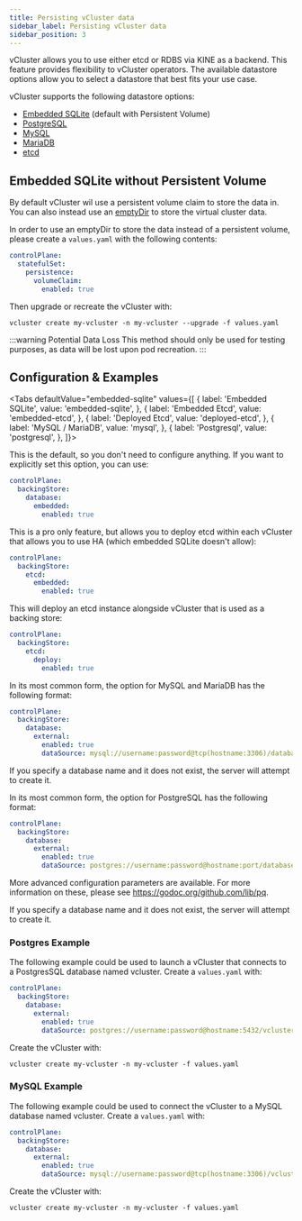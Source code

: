 ```yaml
---
title: Persisting vCluster data
sidebar_label: Persisting vCluster data
sidebar_position: 3
---
```



vCluster allows you to use either etcd or RDBS via KINE as a backend. This feature provides flexibility to vCluster operators. The available datastore options allow you to select a datastore that best fits your use case.

vCluster supports the following datastore options:
* [Embedded SQLite](https://www.sqlite.org/index.html) (default with Persistent Volume)
* [PostgreSQL](https://www.postgresql.org/)
* [MySQL](https://www.mysql.com/)
* [MariaDB](https://mariadb.org/)
* [etcd](https://etcd.io/)

## Embedded SQLite without Persistent Volume

By default vCluster wil use a persistent volume claim to store the data in. You can also instead use an [emptyDir](https://kubernetes.io/docs/concepts/storage/volumes/#emptydir) to store the virtual cluster data.

In order to use an emptyDir to store the data instead of a persistent volume, please create a `values.yaml` with the following contents:

```yaml
controlPlane:
  statefulSet:
    persistence:
      volumeClaim:
        enabled: true
```

Then upgrade or recreate the vCluster with:

```
vcluster create my-vcluster -n my-vcluster --upgrade -f values.yaml
```

:::warning Potential Data Loss
This method should only be used for testing purposes, as data will be lost upon pod recreation.
:::

## Configuration & Examples

<Tabs
    defaultValue="embedded-sqlite"
    values={[
        { label: 'Embedded SQLite', value: 'embedded-sqlite', },
        { label: 'Embedded Etcd', value: 'embedded-etcd', },
        { label: 'Deployed Etcd', value: 'deployed-etcd', },
        { label: 'MySQL / MariaDB', value: 'mysql', },
        { label: 'Postgresql', value: 'postgresql', },
    ]}>
<TabItem value="embedded-sqlite">

This is the default, so you don't need to configure anything. If you want to explicitly set this option, you can use:
```yaml
controlPlane:
  backingStore:
    database:
      embedded:
        enabled: true
```

</TabItem>
<TabItem value="embedded-etcd">

This is a pro only feature, but allows you to deploy etcd within each vCluster that allows you to use HA (which embedded SQLite doesn't allow):
```yaml
controlPlane:
  backingStore:
    etcd:
      embedded:
        enabled: true
```

</TabItem>
<TabItem value="deployed-etcd">

This will deploy an etcd instance alongside vCluster that is used as a backing store:
```yaml
controlPlane:
  backingStore:
    etcd:
      deploy:
        enabled: true
```

</TabItem>
<TabItem value="mysql">

In its most common form, the option for MySQL and MariaDB has the following format:

```yaml
controlPlane:
  backingStore:
    database:
      external:
        enabled: true
        dataSource: mysql://username:password@tcp(hostname:3306)/database-name
```

If you specify a database name and it does not exist, the server will attempt to create it.

</TabItem>
<TabItem value="postgresql">

In its most common form, the option for PostgreSQL has the following format:

```yaml
controlPlane:
  backingStore:
    database:
      external:
        enabled: true
        dataSource: postgres://username:password@hostname:port/database-name
```

More advanced configuration parameters are available. For more information on these, please see https://godoc.org/github.com/lib/pq.

If you specify a database name and it does not exist, the server will attempt to create it.

</TabItem>
</Tabs>

### Postgres Example

The following example could be used to launch a vCluster that connects to a PostgresSQL database named vcluster. Create a `values.yaml` with:

```yaml
controlPlane:
  backingStore:
    database:
      external:
        enabled: true
        dataSource: postgres://username:password@hostname:5432/vcluster
```

Create the vCluster with:
```
vcluster create my-vcluster -n my-vcluster -f values.yaml
```

### MySQL Example

The following example could be used to connect the vCluster to a MySQL database named vcluster. Create a `values.yaml` with:

```yaml
controlPlane:
  backingStore:
    database:
      external:
        enabled: true
        dataSource: mysql://username:password@tcp(hostname:3306)/vcluster
```

Create the vCluster with:
```
vcluster create my-vcluster -n my-vcluster -f values.yaml
```
